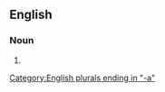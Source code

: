 {{also|zoösporangia}}

==English==

===Noun===
{{head|en|noun plural form}}

# {{plural of|zoosporangium|lang=en}}

[[Category:English plurals ending in "-a"]]